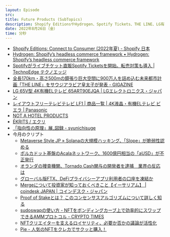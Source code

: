 ```yaml
---
layout: Episode
src: 
title: Future Products (SubTopics)
description: Shopify EditionsやHydrogen、Spotify Tickets、THE LINE、LG有機ELテレビ、NOT A HOTEL PRODUCTS、今月のクリプト動向など、最近気になったサブトピックスを話しました。
date: 2022年8月26日（金）
time: 分秒
---
```


- [Shopify Editions: Connect to Consumer (2022年夏) - Shopify 日本](https://www.shopify.com/jp/editions/summer2022)
- [Hydrogen: Shopify’s headless commerce framework • Hydrogen: Shopify’s headless commerce framework](https://hydrogen.shopify.dev/)
- [Spotifyがライブチケット直販Spotify Ticketsを開始。転売対策も導入 | TechnoEdge テクノエッジ](https://www.techno-edge.net/article/2022/08/12/173.html)
- [全長170km・高さ500mの鏡張り巨大空間に900万人を詰め込む未来都市計画「THE LINE」をサウジアラビア皇太子が発表 - GIGAZINE](https://gigazine.net/news/20220804-saudi-arabia-future-city-the-line/)
- [LG 65V型 4K有機ELテレビ 65ART90EJQA | LGエレクトロニクス・ジャパン](https://www.lg.com/jp/tv/lg-65art90ejqa)
- [レイアウトフリーテレビテレビ LF1 | 商品一覧 | 4K液晶・有機ELテレビ ビエラ | Panasonic](https://panasonic.jp/viera/products/lf1.html)
- [NOT A HOTEL PRODUCTS](https://notahotel.com/next/products)
- [ÉKRITS / エクリ](https://ekrits.jp/)
- [「指向性の原理」展_図録 - syunichisuge](https://scrapbox.io/syunichisuge/%E3%80%8C%E6%8C%87%E5%90%91%E6%80%A7%E3%81%AE%E5%8E%9F%E7%90%86%E3%80%8D%E5%B1%95_%E5%9B%B3%E9%8C%B2)
- 今月のクリプト
    - [Metaverse Style JP » Solanaの大規模ハッキング、「Slope」が脆弱性認める](https://www.metaverse-style.com/trend/8600)
    - [ポルカドット基盤のAcalaネットワーク、1600億円相当の「aUSD」が不正発行](https://coinpost.jp/?p=376901)
    - [オランダの捜査機関、Tornado Cash関与の開発者を逮捕　業界の反応は](https://coinpost.jp/?p=376565)
    - [グローバル版FTX、DeFiプライバシーアプリ利用者の口座を凍結か](https://coinpost.jp/?p=378384)
    - [Mergeについて投資家が知っておくべきこと【イーサリアム】 | coindesk JAPAN | コインデスク・ジャパン](https://www.coindeskjapan.com/157920/)
    - [Proof of Stakeとは？ このコンセンサスアルゴリズムについて詳しく知る](https://www.ledger.com/ja/academy/blockchain/%E3%83%97%E3%83%AB%E3%83%BC%E3%83%95%E3%82%AA%E3%83%96%E3%82%B9%E3%83%86%E3%83%BC%E3%82%AFpos%E3%81%A8%E3%81%AF)
    - [sudoswapの使い方 - NFTをボンディングカーブ上で効率的にスワップできるAMMプロトコル - CRYPTO TIMES](https://crypto-times.jp/sudoswap/)
    - [NFTクリエイターを支えるロイヤリティ、必要か否かの議論が活性化](https://coinpost.jp/?p=377233)
    - [Pie - 人気のNFTをクレカでサクッと購入！](https://getpie.xyz/)
